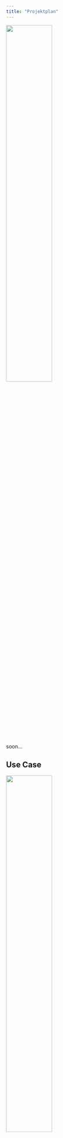 ```yaml
---
title: "Projektplan"
---
```


<img src="files/plan_solo.png" style="width:50%">

soon...

## Use Case
<img src="files/plan_use_case.png" style="width:50%">

soon...


## Problemdefinition
<img src="files/plan_frame.png" style="width:50%">

soon...


## Wichtige Variabeln
<img src="files/plan_kpis.png" style="width:50%">

soon...


## Metriken
<img src="files/plan_metriken.png" style="width:50%">

soon...
